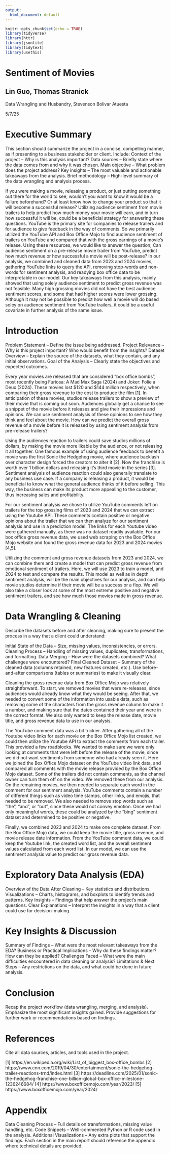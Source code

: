 ```yaml
---
output:
  html_document: default
---
```


```r
knitr::opts_chunk$set(echo = TRUE)
library(tidyverse)
library(httr)
library(jsonlite)
library(tidytext)
library(usethis)
```

# Sentiment of Movies

## Lin Guo, Thomas Stranick

Data Wrangling and Husbandry, Stevenson Bolivar Atuesta

5/7/25

# Executive Summary

This section should summarize the project in a concise, compelling manner, as if presenting to a business stakeholder or client. Include:
Context of the project – Why is this analysis important?
Data sources – Briefly state where the data comes from and why it was chosen.
Main objective – What problem does the project address?
Key insights – The most valuable and actionable takeaways from the analysis.
Brief methodology – High-level summary of the data wrangling and analysis process.

If you were making a movie, releasing a product, or just putting something out there for the world to see, wouldn't you want to know it would be a failure beforehand? Or at least know how to change your product so that it will become a successful release? Utilizing audience sentiment from movie trailers to help predict how much money your movie will earn, and in turn how successful it will be, could be a beneficial strategy for answering these questions. YouTube is the primary site for companies to release trailers and for audience to give feedback in the way of comments. So we primarily utilized the YouTube API and Box Office Mojo to find audience sentiment of trailers on YouTube and compared that with the gross earnings of a movie's release. 
Using these resources, we would like to answer the question; Can audience sentiment on a pre-release movie trailer from YouTube, predict how much revenue or how successful a movie will be post-release? In our analysis, we combined and cleaned data from 2023 and 2024 movies, gathering YouTube links to query the API, removing stop-words and non-words for sentiment analysis, and readying box office data to be interpretable in our model. Our key takeaways from this analysis, mainly showed that using solely audience sentiment to predict gross revenue was not feasible. Many high grossing movies did not have the best audience sentiment scores, and some that had higher scores were lower grossing. Although it may not be possible to predict how well a movie will do based soley on audience sentiment from YouTube trailers, it could be a useful covariate in further analysis of the same issue.


# Introduction

Problem Statement – Define the issue being addressed.
Project Relevance – Why is this project important? Who would benefit from the insights?
Dataset Overview – Explain the source of the datasets, what they contain, and any initial observations.
Goal of the Analysis – Clearly state the objectives and expected outcomes.

Every year movies are released that are considered "box office bombs", most recently being Furiosa: A Mad Max Saga (2024) and Joker: Folie a Deux (2024). These movies lost \$120 and \$144 million respectively, when comparing their gross revenue to the cost to produce the film [1]. In anticipation of these movies, studios release trailers to show a preview of their movie that is coming out soon. Audiences globally get a chance to see a snippet of the movie before it releases and give their impressions and opinions. We can use sentiment analysis of these opinions to see how they think and feel about the movie. How can we predict the overall gross revenue of a movie before it is released by using sentiment analysis from pre-release trailers?

Using the audiences reaction to trailers could save studios millions of dollars, by making the movie more likable by the audience, or not releasing it all together. One famous example of using audience feedback to benefit a movie was the first Sonic the Hedgehog movie, where audience backlash over character design forced the creators to alter it [2]. Now the franchise is worth over 1 billion dollars and releasing it's third movie in the series [3]. Sentiment analysis of audience reaction could also generally translate to any business use case. If a company is releasing a product, it would be beneficial to know what the general audience thinks of it before selling. This way, the business can make its product more appealing to the customer, thus increasing sales and profitability.

For our sentiment analysis we chose to utilize YouTube comments left on trailers for the top grossing films of 2023 and 2024 that we can extract using the Youtube API. These comments contain positive or negative opinions about the trailer that we can then analyze for our sentiment analysis and use in a prediction model. The links for each Youtube video were gathered manually, as there was no dataset readily available. For our box office gross revenue data, we used web scraping on the Box Office Mojo website and found the gross revenue data for 2023 and 2024 movies [4,5]. 

Utilizing the comment and gross revenue datasets from 2023 and 2024, we can combine them and create a model that can predict gross revenue from emotional sentiment of trailers. Here, we will use 2023 to train a model, and 2024 to test and compare the results. This model as well as in depth sentiment analysis, will be the main objectives for our analysis, and can help movie studios determine if their movie will be a success or a flop. We will also take a closer look at some of the most extreme positive and negative sentiment trailers, and see how much those movies made in gross revenue.

# Data Wrangling & Cleaning

Describe the datasets before and after cleaning, making sure to present the process in a way that a client could understand:

Initial State of the Data – Size, missing values, inconsistencies, or errors.
Cleaning Process – Handling of missing values, duplicates, transformations, and formatting.
Data Merging – How were the datasets combined? What challenges were encountered?
Final Cleaned Dataset – Summary of the cleaned data (columns retained, new features created, etc.).
Use before-and-after comparisons (tables or summaries) to make it visually clear.

Cleaning the gross revenue data from Box Office Mojo was relatively straightforward. To start, we removed movies that were re-releases, since audiences would already know what they would be seeing. After that, we needed to convert some of the information into usable data, such as removing some of the characters from the gross revenue column to make it a number, and making sure that the dates contained their year and were in the correct format. We also only wanted to keep the release date, movie title, and gross revenue data to use in our analysis.

The YouTube comment data was a bit trickier. After gathering all of the Youtube video links for each movie on the Box Office Mojo list created, we could then utilize the Youtube API to extract the comments from each trailer. This provided a few roadblocks. We wanted to make sure we were only looking at comments that were left before the release of the movie, since we did not want sentiments from someone who had already seen it. Here we joined the Box Office Mojo dataset on the YouTube video link data, and compared all comments with the movie release provided by the Box Office Mojo dataset. Some of the trailers did not contain comments, as the channel owner can turn them off on the video. We removed these from our analysis. On the remaining movies, we then needed to separate each word in the comment for our sentiment analysis. YouTube comments contain a number of different things such as video time stamps, other links, and emojis, that needed to be removed. We also needed to remove stop words such as "the", "and", or "but", since these would not convey emotion. Once we had only meaningful words, these could be analyzed by the "bing" sentiment dataset and determined to be positive or negative.

Finally, we combined 2023 and 2024 to make one complete dataset. From the Box Office Mojo data, we could keep the movie title, gross revenue, and movie release date information. From the YouTube comment data, we could keep the Youtube link, the created word list, and the overall sentiment values calculated from each word list. In our model, we can use the sentiment analysis value to predict our gross revenue data. 


# Exploratory Data Analysis (EDA)

Overview of the Data After Cleaning – Key statistics and distributions.
Visualizations – Charts, histograms, and boxplots to identify trends and patterns.
Key Insights – Findings that help answer the project’s main questions.
Clear Explanations – Interpret the insights in a way that a client could use for decision-making.

# Key Insights & Discussion

Summary of Findings – What were the most relevant takeaways from the EDA?
Business or Practical Implications – Why do these findings matter? How can they be applied?
Challenges Faced – What were the main difficulties encountered in data cleaning or analysis?
Limitations & Next Steps – Any restrictions on the data, and what could be done in future analysis.

# Conclusion

Recap the project workflow (data wrangling, merging, and analysis).
Emphasize the most significant insights gained.
Provide suggestions for further work or recommendations based on findings.

# References

Cite all data sources, articles, and tools used in the project.

[1] https://en.wikipedia.org/wiki/List_of_biggest_box-office_bombs 
[2] https://www.cnn.com/2019/04/30/entertainment/sonic-the-hedgehog-trailer-reactions-trnd/index.html 
[3] https://deadline.com/2025/01/sonic-the-hedgehog-franchise-one-billion-global-box-office-milestone-1236246684/
[4] https://www.boxofficemojo.com/year/2023/
[5] https://www.boxofficemojo.com/year/2024/

# Appendix

Data Cleaning Process – Full details on transformations, missing value handling, etc.
Code Snippets – Well-commented Python or R code used in the analysis.
Additional Visualizations – Any extra plots that support the findings.
Each section in the main report should reference the appendix where technical details are provided.